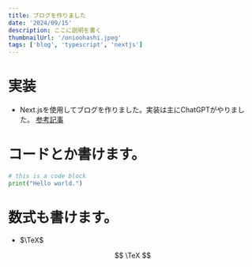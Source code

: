 ```yaml
---
title: ブログを作りました
date: '2024/09/15'
description: ここに説明を書く
thumbnailUrl: '/onioohashi.jpeg'
tags: ['blog', 'typescript', 'nextjs']
---
```


# 実装

- Next.jsを使用してブログを作りました。実装は主にChatGPTがやりました。
[参考記事](https://blog.jetbrains.com/webstorm/2021/10/building-a-blog-with-next-js-and-mdx/)


# コードとか書けます。

```python:test.py
# this is a code block
print("Hello world.")
```

# 数式も書けます。

- $\TeX$

$$
  \TeX
$$
